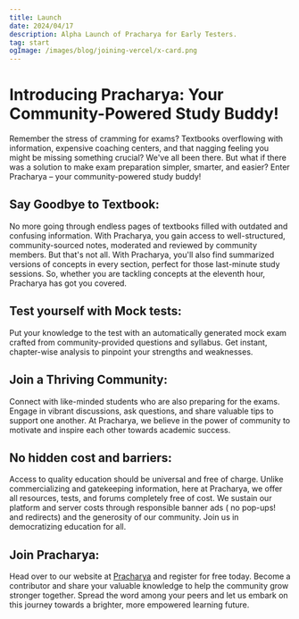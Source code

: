 ```yaml
---
title: Launch
date: 2024/04/17
description: Alpha Launch of Pracharya for Early Testers.
tag: start
ogImage: /images/blog/joining-vercel/x-card.png
---
```


# Introducing Pracharya: Your Community-Powered Study Buddy!
Remember the stress of cramming for exams? Textbooks overflowing with information, expensive coaching centers, and that nagging feeling you might be missing something crucial? We've all been there. But what if there was a solution to make exam preparation simpler, smarter, and easier? Enter Pracharya – your community-powered study buddy!

## Say Goodbye to Textbook:
No more going through endless pages of textbooks filled with outdated and confusing information. With Pracharya, you gain access to well-structured, community-sourced notes, moderated and reviewed by community members.
But that's not all. With Pracharya, you'll also find summarized versions of concepts in every section, perfect for those last-minute study sessions. So, whether you are tackling concepts at the eleventh hour, Pracharya has got you covered.

## Test yourself with Mock tests:
Put your knowledge to the test with an automatically generated mock exam crafted from community-provided questions and syllabus. Get instant, chapter-wise analysis to pinpoint your strengths and weaknesses.

## Join a Thriving Community:
Connect with like-minded students who are also preparing for the exams. Engage in vibrant discussions, ask questions, and share valuable tips to support one another. At Pracharya, we believe in the power of community to motivate and inspire each other towards academic success.

## No hidden cost and barriers:
Access to quality education should be universal and free of charge. Unlike commercializing and gatekeeping information, here at Pracharya, we offer all resources, tests, and forums completely free of cost. We sustain our platform and server costs through responsible banner ads ( no pop-ups! and redirects) and the generosity of our community. Join us in democratizing education for all.

## Join Pracharya:
Head over to our website at [Pracharya](/) and register for free today. Become a contributor and share your valuable knowledge to help the community grow stronger together. Spread the word among your peers and let us embark on this journey towards a brighter, more empowered learning future.

